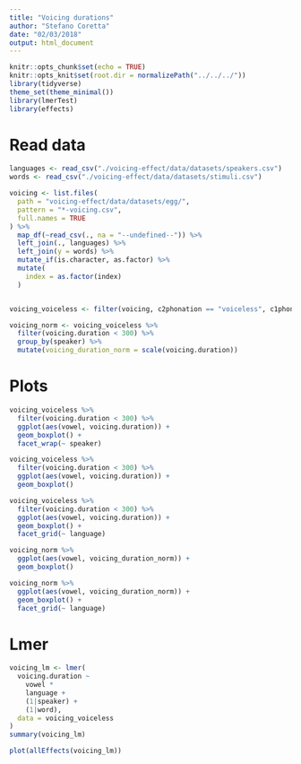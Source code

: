 ```yaml
---
title: "Voicing durations"
author: "Stefano Coretta"
date: "02/03/2018"
output: html_document
---
```


```r
knitr::opts_chunk$set(echo = TRUE)
knitr::opts_knit$set(root.dir = normalizePath("../../../"))
library(tidyverse)
theme_set(theme_minimal())
library(lmerTest)
library(effects)
```

# Read data

```r
languages <- read_csv("./voicing-effect/data/datasets/speakers.csv")
words <- read_csv("./voicing-effect/data/datasets/stimuli.csv")

voicing <- list.files(
  path = "voicing-effect/data/datasets/egg/",
  pattern = "*-voicing.csv",
  full.names = TRUE
) %>%
  map_df(~read_csv(., na = "--undefined--")) %>%
  left_join(., languages) %>%
  left_join(y = words) %>%
  mutate_if(is.character, as.factor) %>%
  mutate(
    index = as.factor(index)
  )


voicing_voiceless <- filter(voicing, c2phonation == "voiceless", c1phonation == "voiceless")

voicing_norm <- voicing_voiceless %>%
  filter(voicing.duration < 300) %>%
  group_by(speaker) %>%
  mutate(voicing_duration_norm = scale(voicing.duration))
```

# Plots

```r
voicing_voiceless %>%
  filter(voicing.duration < 300) %>%
  ggplot(aes(vowel, voicing.duration)) +
  geom_boxplot() +
  facet_wrap(~ speaker)
```

```r
voicing_voiceless %>%
  filter(voicing.duration < 300) %>%
  ggplot(aes(vowel, voicing.duration)) +
  geom_boxplot()
```

```r
voicing_voiceless %>%
  filter(voicing.duration < 300) %>%
  ggplot(aes(vowel, voicing.duration)) +
  geom_boxplot() +
  facet_grid(~ language)
```

```r
voicing_norm %>%
  ggplot(aes(vowel, voicing_duration_norm)) +
  geom_boxplot()
```

```r
voicing_norm %>%
  ggplot(aes(vowel, voicing_duration_norm)) +
  geom_boxplot() +
  facet_grid(~ language)
```

# Lmer

```r
voicing_lm <- lmer(
  voicing.duration ~
    vowel *
    language +
    (1|speaker) +
    (1|word),
  data = voicing_voiceless
)
summary(voicing_lm)
```

```r
plot(allEffects(voicing_lm))
```

